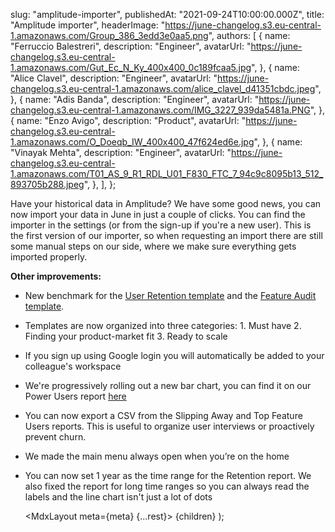 
  slug: "amplitude-importer",
  publishedAt: "2021-09-24T10:00:00.000Z",
  title: "Amplitude importer",
  headerImage:
    "https://june-changelog.s3.eu-central-1.amazonaws.com/Group_386_3edd3e0aa5.png",
  authors: [
    {
      name: "Ferruccio Balestreri",
      description: "Engineer",
      avatarUrl:
        "https://june-changelog.s3.eu-central-1.amazonaws.com/Gut_Ec_N_Ky_400x400_0c189fcaa5.jpg",
    },
    {
      name: "Alice Clavel",
      description: "Engineer",
      avatarUrl:
        "https://june-changelog.s3.eu-central-1.amazonaws.com/alice_clavel_d41351cbdc.jpeg",
    },
    {
      name: "Adis Banda",
      description: "Engineer",
      avatarUrl:
        "https://june-changelog.s3.eu-central-1.amazonaws.com/IMG_3227_939da5481a.PNG",
    },
    {
      name: "Enzo Avigo",
      description: "Product",
      avatarUrl:
        "https://june-changelog.s3.eu-central-1.amazonaws.com/O_Doeqb_IW_400x400_47f624ed6e.jpg",
    },
    {
      name: "Vinayak Mehta",
      description: "Engineer",
      avatarUrl:
        "https://june-changelog.s3.eu-central-1.amazonaws.com/T01_AS_9_R1_RDL_U01_F830_FTC_7_94c9c8095b13_512_893705b288.jpeg",
    },
  ],
};

Have your historical data in Amplitude? We have some good news, you can now import your data in June in just a couple of clicks. You can find the importer in the settings (or from the sign-up if you're a new user). This is the first version of our importer, so when requesting an import there are still some manual steps on our side, where we make sure everything gets imported properly.

**Other improvements:**

- New benchmark for the [User Retention template](https://june.so/template/retention) and the [Feature Audit template](https://june.so/template/audit).
- Templates are now organized into three categories: 1. Must have 2. Finding your product-market fit 3. Ready to scale
- If you sign up using Google login you will automatically be added to your colleague's workspace
- We're progressively rolling out a new bar chart, you can find it on our Power Users report [here](https://june.so/template/power-users)
- You can now export a CSV from the Slipping Away and Top Feature Users reports. This is useful to organize user interviews or proactively prevent churn.
- We made the main menu always open when you’re on the home
- You can now set 1 year as the time range for the Retention report. We also fixed the report for long time ranges so you can always read the labels and the line chart isn't just a lot of dots

  <MdxLayout meta={meta} {...rest}>
    {children}
  </MdxLayout>
);

